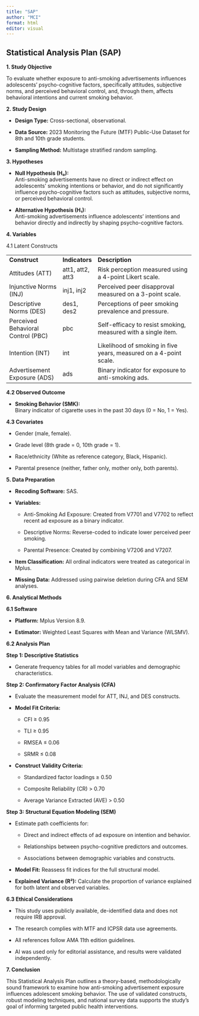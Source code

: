 ```yaml
---
title: "SAP"
author: "MCI"
format: html
editor: visual
---
```


## Statistical Analysis Plan (SAP)

**1. Study Objective**

To evaluate whether exposure to anti-smoking advertisements influences adolescents’ psycho-cognitive factors, specifically attitudes, subjective norms, and perceived behavioral control, and, through them, affects behavioral intentions and current smoking behavior.

**2. Study Design**

-    **Design Type:** Cross-sectional, observational.

-    **Data Source:** 2023 Monitoring the Future (MTF) Public-Use Dataset for 8th and 10th grade students.

-    **Sampling Method:** Multistage stratified random sampling.

**3. Hypotheses**

-   **Null Hypothesis (H₀):**\
    Anti-smoking advertisements have no direct or indirect effect on adolescents’ smoking intentions or behavior, and do not significantly influence psycho-cognitive factors such as attitudes, subjective norms, or perceived behavioral control.

-   **Alternative Hypothesis (H₁):**\
    Anti-smoking advertisements influence adolescents’ intentions and behavior directly and indirectly by shaping psycho-cognitive factors.

**4. Variables**

4.1 Latent Constructs

+------------------------------------+------------------+--------------------------------------------------------------------+
| **Construct**                      | **Indicators**   | **Description**                                                    |
+------------------------------------+------------------+--------------------------------------------------------------------+
| Attitudes (ATT)                    | att1, att2, att3 | Risk perception measured using a 4-point Likert scale.             |
+------------------------------------+------------------+--------------------------------------------------------------------+
| Injunctive Norms (INJ)             | inj1, inj2       | Perceived peer disapproval measured on a 3-point scale.            |
+------------------------------------+------------------+--------------------------------------------------------------------+
| Descriptive Norms (DES)            | des1, des2       | Perceptions of peer smoking prevalence and pressure.               |
+------------------------------------+------------------+--------------------------------------------------------------------+
| Perceived Behavioral Control (PBC) | pbc              | Self-efficacy to resist smoking, measured with a single item.      |
+------------------------------------+------------------+--------------------------------------------------------------------+
| Intention (INT)                    | int              | Likelihood of smoking in five years, measured on a 4-point scale.  |
+------------------------------------+------------------+--------------------------------------------------------------------+
| Advertisement Exposure (ADS)       | ads              | Binary indicator for exposure to anti-smoking ads.                 |
+------------------------------------+------------------+--------------------------------------------------------------------+

**4.2 Observed Outcome**

-   **Smoking Behavior (SMK):**\
    Binary indicator of cigarette uses in the past 30 days (0 = No, 1 = Yes).

**4.3 Covariates**

-   Gender (male, female).

-   Grade level (8th grade = 0, 10th grade = 1).

-   Race/ethnicity (White as reference category, Black, Hispanic).

-   Parental presence (neither, father only, mother only, both parents).

**5. Data Preparation**

-   **Recoding Software:** SAS.

-   **Variables:**

    -   Anti-Smoking Ad Exposure: Created from V7701 and V7702 to reflect recent ad exposure as a binary indicator.

    -    Descriptive Norms: Reverse-coded to indicate lower perceived peer smoking.

    -    Parental Presence: Created by combining V7206 and V7207.

-   **Item Classification:** All ordinal indicators were treated as categorical in Mplus.

-    **Missing Data:** Addressed using pairwise deletion during CFA and SEM analyses.

**6. Analytical Methods**

**6.1 Software**

-   **Platform:** Mplus Version 8.9.

-   **Estimator:** Weighted Least Squares with Mean and Variance (WLSMV).

**6.2 Analysis Plan**

**Step 1: Descriptive Statistics**

-   Generate frequency tables for all model variables and demographic characteristics.

**Step 2: Confirmatory Factor Analysis (CFA)**

-   Evaluate the measurement model for ATT, INJ, and DES constructs.

-   **Model Fit Criteria:**

    -   CFI ≥ 0.95

    -    TLI ≥ 0.95

    -    RMSEA ≤ 0.06

    -    SRMR ≤ 0.08

-   **Construct Validity Criteria:**

    -    Standardized factor loadings ≥ 0.50

    -    Composite Reliability (CR) \> 0.70

    -    Average Variance Extracted (AVE) \> 0.50

**Step 3: Structural Equation Modeling (SEM)**

-   Estimate path coefficients for:

    -    Direct and indirect effects of ad exposure on intention and behavior.

    -    Relationships between psycho-cognitive predictors and outcomes.

    -    Associations between demographic variables and constructs.

-   **Model Fit:** Reassess fit indices for the full structural model.

-   **Explained Variance (R²):** Calculate the proportion of variance explained for both latent and observed variables.

**6.3 Ethical Considerations**

-    This study uses publicly available, de-identified data and does not require IRB approval.

-    The research complies with MTF and ICPSR data use agreements.

-    All references follow AMA 11th edition guidelines.

-    AI was used only for editorial assistance, and results were validated independently.

**7. Conclusion**

This Statistical Analysis Plan outlines a theory-based, methodologically sound framework to examine how anti-smoking advertisement exposure influences adolescent smoking behavior. The use of validated constructs, robust modeling techniques, and national survey data supports the study’s goal of informing targeted public health interventions.
